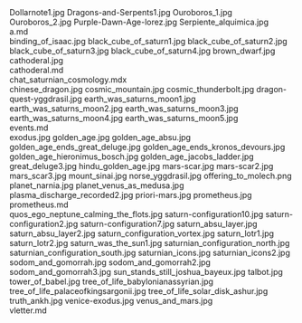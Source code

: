     
<PopImage className="sm:float-right clear-right m-auto sm:m-1 sm:ml-4" src={JPG_Dollarnote1_jpg} width={384} alt="Dollarnote1.jpg">
	Dollarnote1.jpg
</PopImage>
<PopImage className="sm:float-left clear-left m-auto sm:m-1 sm:mr-4" src={JPG_Dragons_and_Serpents1_jpg} width={384} alt="Dragons-and-Serpents1.jpg">
	Dragons-and-Serpents1.jpg
</PopImage>
<PopImage className="sm:float-right clear-right m-auto sm:m-1 sm:ml-4" src={JPG_Ouroboros_1_jpg} width={384} alt="Ouroboros_1.jpg">
	Ouroboros_1.jpg
</PopImage>
<PopImage className="sm:float-left clear-left m-auto sm:m-1 sm:mr-4" src={JPG_Ouroboros_2_jpg} width={384} alt="Ouroboros_2.jpg">
	Ouroboros_2.jpg
</PopImage>
<PopImage className="sm:float-right clear-right m-auto sm:m-1 sm:ml-4" src={JPG_Purple_Dawn_Age_lorez_jpg} width={384} alt="Purple-Dawn-Age-lorez.jpg">
	Purple-Dawn-Age-lorez.jpg
</PopImage>
<PopImage className="sm:float-left clear-left m-auto sm:m-1 sm:mr-4" src={JPG_Serpiente_alquimica_jpg} width={384} alt="Serpiente_alquimica.jpg">
	Serpiente_alquimica.jpg
</PopImage>
<div className="w-full md:max-w-[80rem] float-right italic">
	<MD_a_md />
	a.md
</div>
<PopImage className="sm:float-right clear-right m-auto sm:m-1 sm:ml-4" src={JPG_binding_of_isaac_jpg} width={384} alt="binding_of_isaac.jpg">
	binding_of_isaac.jpg
</PopImage>
<PopImage className="sm:float-left clear-left m-auto sm:m-1 sm:mr-4" src={JPG_black_cube_of_saturn1_jpg} width={384} alt="black_cube_of_saturn1.jpg">
	black_cube_of_saturn1.jpg
</PopImage>
<PopImage className="sm:float-right clear-right m-auto sm:m-1 sm:ml-4" src={JPG_black_cube_of_saturn2_jpg} width={384} alt="black_cube_of_saturn2.jpg">
	black_cube_of_saturn2.jpg
</PopImage>
<PopImage className="sm:float-left clear-left m-auto sm:m-1 sm:mr-4" src={JPG_black_cube_of_saturn3_jpg} width={384} alt="black_cube_of_saturn3.jpg">
	black_cube_of_saturn3.jpg
</PopImage>
<PopImage className="sm:float-right clear-right m-auto sm:m-1 sm:ml-4" src={JPG_black_cube_of_saturn4_jpg} width={384} alt="black_cube_of_saturn4.jpg">
	black_cube_of_saturn4.jpg
</PopImage>
<PopImage className="sm:float-left clear-left m-auto sm:m-1 sm:mr-4" src={JPG_brown_dwarf_jpg} width={384} alt="brown_dwarf.jpg">
	brown_dwarf.jpg
</PopImage>
<PopImage className="sm:float-right clear-right m-auto sm:m-1 sm:ml-4" src={JPG_cathoderal_jpg} width={384} alt="cathoderal.jpg">
	cathoderal.jpg
</PopImage>
<div className="w-full md:max-w-[80rem] float-right italic">
	<MD_cathoderal_md />
	cathoderal.md
</div>
<div className="w-full md:max-w-[80rem] float-right italic">
	<MDX_chat_saturnian_cosmology_mdx />
	chat_saturnian_cosmology.mdx
</div>
<PopImage className="sm:float-left clear-left m-auto sm:m-1 sm:mr-4" src={JPG_chinese_dragon_jpg} width={384} alt="chinese_dragon.jpg">
	chinese_dragon.jpg
</PopImage>
<PopImage className="sm:float-right clear-right m-auto sm:m-1 sm:ml-4" src={JPG_cosmic_mountain_jpg} width={384} alt="cosmic_mountain.jpg">
	cosmic_mountain.jpg
</PopImage>
<PopImage className="sm:float-left clear-left m-auto sm:m-1 sm:mr-4" src={JPG_cosmic_thunderbolt_jpg} width={384} alt="cosmic_thunderbolt.jpg">
	cosmic_thunderbolt.jpg
</PopImage>
<PopImage className="sm:float-right clear-right m-auto sm:m-1 sm:ml-4" src={JPG_dragon_quest_yggdrasil_jpg} width={384} alt="dragon-quest-yggdrasil.jpg">
	dragon-quest-yggdrasil.jpg
</PopImage>
<PopImage className="sm:float-left clear-left m-auto sm:m-1 sm:mr-4" src={JPG_earth_was_saturns_moon1_jpg} width={384} alt="earth_was_saturns_moon1.jpg">
	earth_was_saturns_moon1.jpg
</PopImage>
<PopImage className="sm:float-right clear-right m-auto sm:m-1 sm:ml-4" src={JPG_earth_was_saturns_moon2_jpg} width={384} alt="earth_was_saturns_moon2.jpg">
	earth_was_saturns_moon2.jpg
</PopImage>
<PopImage className="sm:float-left clear-left m-auto sm:m-1 sm:mr-4" src={JPG_earth_was_saturns_moon3_jpg} width={384} alt="earth_was_saturns_moon3.jpg">
	earth_was_saturns_moon3.jpg
</PopImage>
<PopImage className="sm:float-right clear-right m-auto sm:m-1 sm:ml-4" src={JPG_earth_was_saturns_moon4_jpg} width={384} alt="earth_was_saturns_moon4.jpg">
	earth_was_saturns_moon4.jpg
</PopImage>
<PopImage className="sm:float-left clear-left m-auto sm:m-1 sm:mr-4" src={JPG_earth_was_saturns_moon5_jpg} width={384} alt="earth_was_saturns_moon5.jpg">
	earth_was_saturns_moon5.jpg
</PopImage>
<div className="w-full md:max-w-[80rem] float-right italic">
	<MD_events_md />
	events.md
</div>
<PopImage className="sm:float-right clear-right m-auto sm:m-1 sm:ml-4" src={JPG_exodus_jpg} width={384} alt="exodus.jpg">
	exodus.jpg
</PopImage>
<PopImage className="sm:float-left clear-left m-auto sm:m-1 sm:mr-4" src={JPG_golden_age_jpg} width={384} alt="golden_age.jpg">
	golden_age.jpg
</PopImage>
<PopImage className="sm:float-right clear-right m-auto sm:m-1 sm:ml-4" src={JPG_golden_age_absu_jpg} width={384} alt="golden_age_absu.jpg">
	golden_age_absu.jpg
</PopImage>
<PopImage className="sm:float-left clear-left m-auto sm:m-1 sm:mr-4" src={JPG_golden_age_ends_great_deluge_jpg} width={384} alt="golden_age_ends_great_deluge.jpg">
	golden_age_ends_great_deluge.jpg
</PopImage>
<PopImage className="sm:float-right clear-right m-auto sm:m-1 sm:ml-4" src={JPG_golden_age_ends_kronos_devours_jpg} width={384} alt="golden_age_ends_kronos_devours.jpg">
	golden_age_ends_kronos_devours.jpg
</PopImage>
<PopImage className="sm:float-left clear-left m-auto sm:m-1 sm:mr-4" src={JPG_golden_age_hieronimus_bosch_jpg} width={384} alt="golden_age_hieronimus_bosch.jpg">
	golden_age_hieronimus_bosch.jpg
</PopImage>
<PopImage className="sm:float-right clear-right m-auto sm:m-1 sm:ml-4" src={JPG_golden_age_jacobs_ladder_jpg} width={384} alt="golden_age_jacobs_ladder.jpg">
	golden_age_jacobs_ladder.jpg
</PopImage>
<PopImage className="sm:float-left clear-left m-auto sm:m-1 sm:mr-4" src={JPG_great_deluge3_jpg} width={384} alt="great_deluge3.jpg">
	great_deluge3.jpg
</PopImage>
<PopImage className="sm:float-right clear-right m-auto sm:m-1 sm:ml-4" src={JPG_hindu_golden_age_jpg} width={384} alt="hindu_golden_age.jpg">
	hindu_golden_age.jpg
</PopImage>
<PopImage className="sm:float-left clear-left m-auto sm:m-1 sm:mr-4" src={JPG_mars_scar_jpg} width={384} alt="mars-scar.jpg">
	mars-scar.jpg
</PopImage>
<PopImage className="sm:float-right clear-right m-auto sm:m-1 sm:ml-4" src={JPG_mars_scar2_jpg} width={384} alt="mars-scar2.jpg">
	mars-scar2.jpg
</PopImage>
<PopImage className="sm:float-left clear-left m-auto sm:m-1 sm:mr-4" src={JPG_mars_scar3_jpg} width={384} alt="mars_scar3.jpg">
	mars_scar3.jpg
</PopImage>
<PopImage className="sm:float-right clear-right m-auto sm:m-1 sm:ml-4" src={JPG_mount_sinai_jpg} width={384} alt="mount_sinai.jpg">
	mount_sinai.jpg
</PopImage>
<PopImage className="sm:float-left clear-left m-auto sm:m-1 sm:mr-4" src={JPG_norse_yggdrasil_jpg} width={384} alt="norse_yggdrasil.jpg">
	norse_yggdrasil.jpg
</PopImage>
<PopImage className="sm:float-right clear-right m-auto sm:m-1 sm:ml-4" src={PNG_offering_to_molech_png} width={384} alt="offering_to_molech.png">
	offering_to_molech.png
</PopImage>
<PopImage className="sm:float-left clear-left m-auto sm:m-1 sm:mr-4" src={JPG_planet_narnia_jpg} width={384} alt="planet_narnia.jpg">
	planet_narnia.jpg
</PopImage>
<PopImage className="sm:float-right clear-right m-auto sm:m-1 sm:ml-4" src={JPG_planet_venus_as_medusa_jpg} width={384} alt="planet_venus_as_medusa.jpg">
	planet_venus_as_medusa.jpg
</PopImage>
<PopImage className="sm:float-left clear-left m-auto sm:m-1 sm:mr-4" src={JPG_plasma_discharge_recorded2_jpg} width={384} alt="plasma_discharge_recorded2.jpg">
	plasma_discharge_recorded2.jpg
</PopImage>
<PopImage className="sm:float-right clear-right m-auto sm:m-1 sm:ml-4" src={JPG_priori_mars_jpg} width={384} alt="priori-mars.jpg">
	priori-mars.jpg
</PopImage>
<PopImage className="sm:float-left clear-left m-auto sm:m-1 sm:mr-4" src={JPG_prometheus_jpg} width={384} alt="prometheus.jpg">
	prometheus.jpg
</PopImage>
<div className="w-full md:max-w-[80rem] float-right italic">
	<MD_prometheus_md />
	prometheus.md
</div>
<PopImage className="sm:float-right clear-right m-auto sm:m-1 sm:ml-4" src={JPG_quos_ego_neptune_calming_the_flots_jpg} width={384} alt="quos_ego_neptune_calming_the_flots.jpg">
	quos_ego_neptune_calming_the_flots.jpg
</PopImage>
<PopImage className="sm:float-left clear-left m-auto sm:m-1 sm:mr-4" src={JPG_saturn_configuration10_jpg} width={384} alt="saturn-configuration10.jpg">
	saturn-configuration10.jpg
</PopImage>
<PopImage className="sm:float-right clear-right m-auto sm:m-1 sm:ml-4" src={JPG_saturn_configuration2_jpg} width={384} alt="saturn-configuration2.jpg">
	saturn-configuration2.jpg
</PopImage>
<PopImage className="sm:float-left clear-left m-auto sm:m-1 sm:mr-4" src={JPG_saturn_configuration7_jpg} width={384} alt="saturn-configuration7.jpg">
	saturn-configuration7.jpg
</PopImage>
<PopImage className="sm:float-right clear-right m-auto sm:m-1 sm:ml-4" src={JPG_saturn_absu_layer_jpg} width={384} alt="saturn_absu_layer.jpg">
	saturn_absu_layer.jpg
</PopImage>
<PopImage className="sm:float-left clear-left m-auto sm:m-1 sm:mr-4" src={JPG_saturn_absu_layer2_jpg} width={384} alt="saturn_absu_layer2.jpg">
	saturn_absu_layer2.jpg
</PopImage>
<PopImage className="sm:float-right clear-right m-auto sm:m-1 sm:ml-4" src={JPG_saturn_configuration_vortex_jpg} width={384} alt="saturn_configuration_vortex.jpg">
	saturn_configuration_vortex.jpg
</PopImage>
<PopImage className="sm:float-left clear-left m-auto sm:m-1 sm:mr-4" src={JPG_saturn_lotr1_jpg} width={384} alt="saturn_lotr1.jpg">
	saturn_lotr1.jpg
</PopImage>
<PopImage className="sm:float-right clear-right m-auto sm:m-1 sm:ml-4" src={JPG_saturn_lotr2_jpg} width={384} alt="saturn_lotr2.jpg">
	saturn_lotr2.jpg
</PopImage>
<PopImage className="sm:float-left clear-left m-auto sm:m-1 sm:mr-4" src={JPG_saturn_was_the_sun1_jpg} width={384} alt="saturn_was_the_sun1.jpg">
	saturn_was_the_sun1.jpg
</PopImage>
<PopImage className="sm:float-right clear-right m-auto sm:m-1 sm:ml-4" src={JPG_saturnian_configuration_north_jpg} width={384} alt="saturnian_configuration_north.jpg">
	saturnian_configuration_north.jpg
</PopImage>
<PopImage className="sm:float-left clear-left m-auto sm:m-1 sm:mr-4" src={JPG_saturnian_configuration_south_jpg} width={384} alt="saturnian_configuration_south.jpg">
	saturnian_configuration_south.jpg
</PopImage>
<PopImage className="sm:float-right clear-right m-auto sm:m-1 sm:ml-4" src={JPG_saturnian_icons_jpg} width={384} alt="saturnian_icons.jpg">
	saturnian_icons.jpg
</PopImage>
<PopImage className="sm:float-left clear-left m-auto sm:m-1 sm:mr-4" src={JPG_saturnian_icons2_jpg} width={384} alt="saturnian_icons2.jpg">
	saturnian_icons2.jpg
</PopImage>
<PopImage className="sm:float-right clear-right m-auto sm:m-1 sm:ml-4" src={JPG_sodom_and_gomorrah_jpg} width={384} alt="sodom_and_gomorrah.jpg">
	sodom_and_gomorrah.jpg
</PopImage>
<PopImage className="sm:float-left clear-left m-auto sm:m-1 sm:mr-4" src={JPG_sodom_and_gomorrah2_jpg} width={384} alt="sodom_and_gomorrah2.jpg">
	sodom_and_gomorrah2.jpg
</PopImage>
<PopImage className="sm:float-right clear-right m-auto sm:m-1 sm:ml-4" src={JPG_sodom_and_gomorrah3_jpg} width={384} alt="sodom_and_gomorrah3.jpg">
	sodom_and_gomorrah3.jpg
</PopImage>
<PopImage className="sm:float-left clear-left m-auto sm:m-1 sm:mr-4" src={JPG_sun_stands_still_joshua_bayeux_jpg} width={384} alt="sun_stands_still_joshua_bayeux.jpg">
	sun_stands_still_joshua_bayeux.jpg
</PopImage>
<PopImage className="sm:float-right clear-right m-auto sm:m-1 sm:ml-4" src={JPG_talbot_jpg} width={384} alt="talbot.jpg">
	talbot.jpg
</PopImage>
<PopImage className="sm:float-left clear-left m-auto sm:m-1 sm:mr-4" src={JPG_tower_of_babel_jpg} width={384} alt="tower_of_babel.jpg">
	tower_of_babel.jpg
</PopImage>
<PopImage className="sm:float-right clear-right m-auto sm:m-1 sm:ml-4" src={JPG_tree_of_life_babylonianassyrian_jpg} width={384} alt="tree_of_life_babylonianassyrian.jpg">
	tree_of_life_babylonianassyrian.jpg
</PopImage>
<PopImage className="sm:float-left clear-left m-auto sm:m-1 sm:mr-4" src={JPG_tree_of_life_palaceofkingsargonii_jpg} width={384} alt="tree_of_life_palaceofkingsargonii.jpg">
	tree_of_life_palaceofkingsargonii.jpg
</PopImage>
<PopImage className="sm:float-right clear-right m-auto sm:m-1 sm:ml-4" src={JPG_tree_of_life_solar_disk_ashur_jpg} width={384} alt="tree_of_life_solar_disk_ashur.jpg">
	tree_of_life_solar_disk_ashur.jpg
</PopImage>
<PopImage className="sm:float-left clear-left m-auto sm:m-1 sm:mr-4" src={JPG_truth_ankh_jpg} width={384} alt="truth_ankh.jpg">
	truth_ankh.jpg
</PopImage>
<PopImage className="sm:float-right clear-right m-auto sm:m-1 sm:ml-4" src={JPG_venice_exodus_jpg} width={384} alt="venice-exodus.jpg">
	venice-exodus.jpg
</PopImage>
<PopImage className="sm:float-left clear-left m-auto sm:m-1 sm:mr-4" src={JPG_venus_and_mars_jpg} width={384} alt="venus_and_mars.jpg">
	venus_and_mars.jpg
</PopImage>
<div className="w-full md:max-w-[80rem] float-right italic">
	<MD_vletter_md />
	vletter.md
</div>
